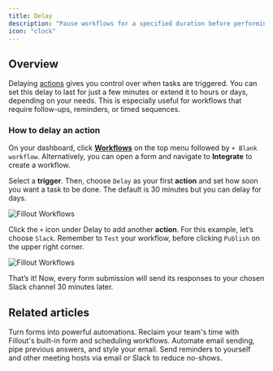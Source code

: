 ```yaml
---
title: Delay
description: "Pause workflows for a specified duration before performing tasks. Choose to delay for minutes, hours, or even days."
icon: "clock"
---
```


## Overview

Delaying [actions](/help) gives you control over when tasks are triggered. You can set this delay to last for just a few minutes or extend it to hours or days, depending on your needs. This is especially useful for workflows that require follow-ups, reminders, or timed sequences.

### How to delay an action

On your dashboard, click **[Workflows](/help/workflows)** on the top menu followed by `+ Blank workflow`. Alternatively, you can open a form and navigate to **Integrate** to create a workflow.

Select a **trigger**. Then, choose `Delay` as your first **action** and set how soon you want a task to be done. The default is 30 minutes but you can delay for days.

<Frame>
  <img src="/images/workflows/image-35.png" alt="Fillout Workflows" />
</Frame>

Click the `+` icon under Delay to add another **action**. For this example, let’s choose `Slack`. Remember to `Test` your workflow, before clicking `Publish` on the upper right corner.

<Frame>
  <img src="/images/workflows/image-36.png" alt="Fillout Workflows" />
</Frame>

That’s it! Now, every form submission will send its responses to your chosen Slack channel 30 minutes later.

## Related articles

<CardGroup cols={3}>
  <Card title="Fillout Workflows" href="/help/workflows" icon="clock" iconType="regular" color="#FFC738">
    Turn forms into powerful automations. Reclaim your team's time with Fillout's built-in form and scheduling workflows.
  </Card>
  <Card title="Custom email notifications" href="/help/custom-emails"icon="envelope-open-text" iconType="regular" color="#FFC738">
    Automate email sending, pipe previous answers, and style your email.
  </Card>
  <Card title="Scheduling actions" href="/help/scheduling-workflows" icon="circle-calendar" iconType="regular" color="#FFC738">
  Send reminders to yourself and other meeting hosts via email or Slack to reduce no-shows.
  </Card>
</CardGroup>

